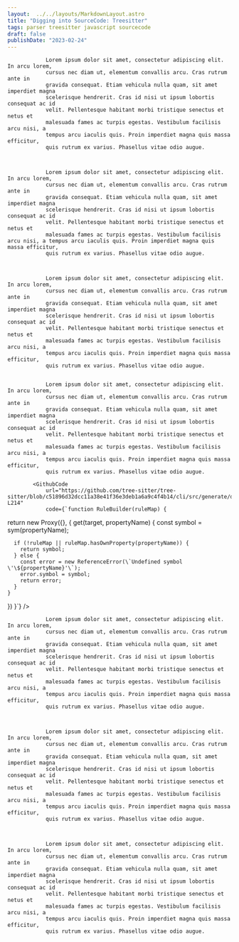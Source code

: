 ```yaml
---
layout:  ../../layouts/MarkdownLayout.astro
title: "Digging into SourceCode: Treesitter"
tags: parser treesitter javascript sourcecode
draft: false
publishDate: "2023-02-24"
---
```




				Lorem ipsum dolor sit amet, consectetur adipiscing elit. In arcu lorem,
				cursus nec diam ut, elementum convallis arcu. Cras rutrum ante in
				gravida consequat. Etiam vehicula nulla quam, sit amet imperdiet magna
				scelerisque hendrerit. Cras id nisi ut ipsum lobortis consequat ac id
				velit. Pellentesque habitant morbi tristique senectus et netus et
				malesuada fames ac turpis egestas. Vestibulum facilisis arcu nisi, a
				tempus arcu iaculis quis. Proin imperdiet magna quis massa efficitur,
				quis rutrum ex varius. Phasellus vitae odio augue.
			

			
				Lorem ipsum dolor sit amet, consectetur adipiscing elit. In arcu lorem,
				cursus nec diam ut, elementum convallis arcu. Cras rutrum ante in
				gravida consequat. Etiam vehicula nulla quam, sit amet imperdiet magna
				scelerisque hendrerit. Cras id nisi ut ipsum lobortis consequat ac id
				velit. Pellentesque habitant morbi tristique senectus et netus et
				malesuada fames ac turpis egestas. Vestibulum facilisis arcu nisi, a tempus arcu iaculis quis. Proin imperdiet magna quis massa efficitur,
				quis rutrum ex varius. Phasellus vitae odio augue.
			

			
				Lorem ipsum dolor sit amet, consectetur adipiscing elit. In arcu lorem,
				cursus nec diam ut, elementum convallis arcu. Cras rutrum ante in
				gravida consequat. Etiam vehicula nulla quam, sit amet imperdiet magna
				scelerisque hendrerit. Cras id nisi ut ipsum lobortis consequat ac id
				velit. Pellentesque habitant morbi tristique senectus et netus et
				malesuada fames ac turpis egestas. Vestibulum facilisis arcu nisi, a
				tempus arcu iaculis quis. Proin imperdiet magna quis massa efficitur,
				quis rutrum ex varius. Phasellus vitae odio augue.
			
			
				Lorem ipsum dolor sit amet, consectetur adipiscing elit. In arcu lorem,
				cursus nec diam ut, elementum convallis arcu. Cras rutrum ante in
				gravida consequat. Etiam vehicula nulla quam, sit amet imperdiet magna
				scelerisque hendrerit. Cras id nisi ut ipsum lobortis consequat ac id
				velit. Pellentesque habitant morbi tristique senectus et netus et
				malesuada fames ac turpis egestas. Vestibulum facilisis arcu nisi, a
				tempus arcu iaculis quis. Proin imperdiet magna quis massa efficitur,
				quis rutrum ex varius. Phasellus vitae odio augue.
			
			<GithubCode
				url="https://github.com/tree-sitter/tree-sitter/blob/c51896d32dcc11a38e41f36e3deb1a6a9c4f4b14/cli/src/generate/dsl.js#L199-L214"
				code={`function RuleBuilder(ruleMap) {
  return new Proxy({}, {
    get(target, propertyName) {
      const symbol = sym(propertyName);

      if (!ruleMap || ruleMap.hasOwnProperty(propertyName)) {
        return symbol;
      } else {
        const error = new ReferenceError(\`Undefined symbol \'\${propertyName}'\`);
        error.symbol = symbol;
        return error;
      }
    }
  })
}`}
			/>
						
				Lorem ipsum dolor sit amet, consectetur adipiscing elit. In arcu lorem,
				cursus nec diam ut, elementum convallis arcu. Cras rutrum ante in
				gravida consequat. Etiam vehicula nulla quam, sit amet imperdiet magna
				scelerisque hendrerit. Cras id nisi ut ipsum lobortis consequat ac id
				velit. Pellentesque habitant morbi tristique senectus et netus et
				malesuada fames ac turpis egestas. Vestibulum facilisis arcu nisi, a
				tempus arcu iaculis quis. Proin imperdiet magna quis massa efficitur,
				quis rutrum ex varius. Phasellus vitae odio augue.
			

						
				Lorem ipsum dolor sit amet, consectetur adipiscing elit. In arcu lorem,
				cursus nec diam ut, elementum convallis arcu. Cras rutrum ante in
				gravida consequat. Etiam vehicula nulla quam, sit amet imperdiet magna
				scelerisque hendrerit. Cras id nisi ut ipsum lobortis consequat ac id
				velit. Pellentesque habitant morbi tristique senectus et netus et
				malesuada fames ac turpis egestas. Vestibulum facilisis arcu nisi, a
				tempus arcu iaculis quis. Proin imperdiet magna quis massa efficitur,
				quis rutrum ex varius. Phasellus vitae odio augue.
			

						
				Lorem ipsum dolor sit amet, consectetur adipiscing elit. In arcu lorem,
				cursus nec diam ut, elementum convallis arcu. Cras rutrum ante in
				gravida consequat. Etiam vehicula nulla quam, sit amet imperdiet magna
				scelerisque hendrerit. Cras id nisi ut ipsum lobortis consequat ac id
				velit. Pellentesque habitant morbi tristique senectus et netus et
				malesuada fames ac turpis egestas. Vestibulum facilisis arcu nisi, a
				tempus arcu iaculis quis. Proin imperdiet magna quis massa efficitur,
				quis rutrum ex varius. Phasellus vitae odio augue.
			

